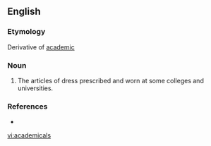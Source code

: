 ==English==

===Etymology===
Derivative of [[academic]]

===Noun===
{{head|en|noun}} {{p}}

# {{British}} The articles of dress prescribed and worn at some colleges and universities.

===References===
* {{R:Webster 1913}}

[[vi:academicals]]